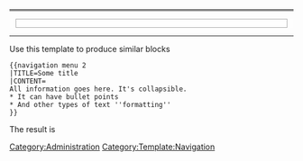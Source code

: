 <div class="NavFrame"
    style="margin: 0px;
    text-align: center;
    border-collapse: collapse;
    font-size: 100%;
    border-top-style: double;
    border-top-style: 1px;
    clear:both;">
    <div class="NavHead mw-collapsible mw-collapsed"
        style="margin: 1px;
        font-weight: normal;
        background-color: var(--background-color-neutral-subtle, #fefefe);">{{{TITLE}}}
        <div class="NavContent mw-collapsible-content"
            style="margin: 10px;
            border: 1px solid var(--border-color-base, #aaaaaa);
            text-align: left;
            border-collapse: collapse;
            font-weight: normal;
            font-size: 100%;
            clear:both;
            margin-top: 1px;
            background-color: var(--background-color-neutral-subtle, #fefefe);">
{{{CONTENT}}}</div>
    </div></div><noinclude>

----

Use this template to produce similar blocks
 <nowiki>{{navigation menu 2
|TITLE=Some title
|CONTENT=
All information goes here. It's collapsible.
* It can have bullet points
* And other types of text ''formatting''
}}</nowiki>

{{VeryImportantMessage|This template is not translatable}}

The result is
{{navigation menu 2
|TITLE=Some title
|CONTENT=
All information goes here. It's collapsible.
* It can have bullet points
* And other types of text ''formatting''
}}
{{navigation menu 2
|TITLE=Some other title
|CONTENT=
Another box with content
* More '''bullet points'''
* And more '''''formatting'''''
}}

[[Category:Administration]]
[[Category:Template:Navigation]]
</noinclude>